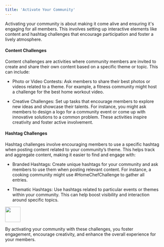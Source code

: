 ```yaml
---
title: 'Activate Your Community'
---
```


Activating your community is about making it come alive and ensuring it's engaging for all members. This involves setting up interactive elements like content and hashtag challenges that encourage participation and foster a lively atmosphere.

#### Content Challenges

Content challenges are activities where community members are invited to create and share their own content based on a specific theme or topic. This can include:

-   Photo or Video Contests: Ask members to share their best photos or videos related to a theme. For example, a fitness community might host a challenge for the best home workout video.
    
-   Creative Challenges: Set up tasks that encourage members to explore new ideas and showcase their talents. For instance, you might ask members to design a logo for a community event or come up with innovative solutions to a common problem. These activities inspire creativity and foster active involvement.

#### Hashtag Challenges

Hashtag challenges involve encouraging members to use a specific hashtag when posting content related to your community’s theme. This helps track and aggregate content, making it easier to find and engage with:

-   Branded Hashtags: Create unique hashtags for your community and ask members to use them when posting relevant content. For instance, a cooking community might use #HomeChefChallenge to gather all entries.
    
-   Thematic Hashtags: Use hashtags related to particular events or themes within your community. This can help boost visibility and interaction around specific topics.  

<img height="50" src="/visual-aids/retail_media/build/activate_your_community/challenge1.png" />

By activating your community with these challenges, you foster engagement, encourage creativity, and enhance the overall experience for your members.
